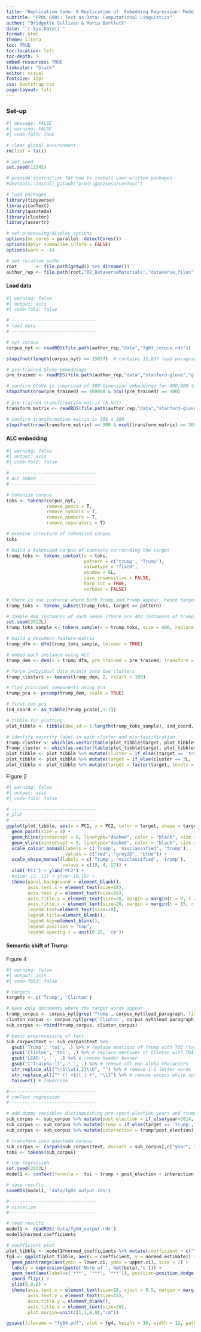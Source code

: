 ```yaml
---
title: "Replication Code: A Replication of _Embedding Regression: Models for Context-Specific Description and Inference_ (Rodriguez et al., 2023)"
subtitle: "PPOL 6801: Text as Data: Computational Linguistics"
author: "Bridgette Sullivan & Maria Bartlett"
date: "`r Sys.Date()`"
format: html
theme: litera
toc: TRUE
toc-location: left
toc-depth: 7
embed-resources: TRUE
linkcolor: "black"
editor: visual
fontsize: 12pt
css: bootstrap.css
page-layout: full
---
```


### Set-up

```r
#| message: FALSE
#| warning: FALSE
#| code-fold: TRUE

# clear global environment
rm(list = ls())

# set seed
set.seed(12345)

# provide instruction for how to install user-written packages
#devtools::install_github("prodriguezsosa/conText")

# load packages
library(tidyverse)
library(conText)
library(quanteda)
library(cluster)
library(assertr)

# set processing/display options
options(mc.cores = parallel::detectCores())
options(dplyr.summarise.inform = FALSE)
options(warn = -1)

# set relative paths
root       <- file.path(getwd() %>% dirname())
author_rep <- file.path(root,"02_DataverseMaterials","dataverse_files")

```

#### Load data

```r
#| warning: false
#| output: asis
#| code-fold: false

# --------------------------------
# load data
# --------------------------------

# nyt corpus
corpus_nyt <- readRDS(file.path(author_rep,"data","fg03_corpus.rds"))

stopifnot(length(corpus_nyt) == 15037)  # contains 15,037 lead paragraphs from articles

# pre-trained GloVe embeddings 
pre_trained <- readRDS(file.path(author_rep,"data","stanford-glove","glove.rds"))

# confirm GloVe is comprised of 300-dimension embeddings for 400,000 tokens
stopifnot(nrow(pre_trained) == 400000 & ncol(pre_trained) == 300)
 
# pre-trained transformation matrix (A_hat)
transform_matrix <- readRDS(file.path(author_rep,"data","stanford-glove","khodakA.rds"))

# confirm transformation matrix is 300 x 300
stopifnot(nrow(transform_matrix) == 300 & ncol(transform_matrix) == 300)

```

#### ALC embedding

```r
#| warning: false
#| output: asis
#| code-fold: false

# --------------------------------
# ALC embed
# --------------------------------

# tokenize corpus
toks <- tokens(corpus_nyt, 
               remove_punct = T, 
               remove_symbols = T, 
               remove_numbers = T, 
               remove_separators = T)

# examine structure of tokenized corpus
toks

# build a tokenized corpus of contexts sorrounding the target
trump_toks <- tokens_context(x = toks, 
                             pattern = c('trump', 'Trump'), 
                             valuetype = "fixed", 
                             window = 6L, 
                             case_insensitive = FALSE, 
                             hard_cut = TRUE,
                             verbose = FALSE)

# there is one instance where both Trump and trump appear, hence target!=pattern
trump_toks <- tokens_subset(trump_toks, target == pattern) 

# sample 400 instances of each sense (there are 403 instances of trump)
set.seed(2022L)
trump_toks_sample <- tokens_sample(x = trump_toks, size = 400, replace = FALSE, by = docvars(trump_toks,'target'))

# build a document-feature-matrix
trump_dfm <- dfm(trump_toks_sample, tolower = TRUE)

# embed each instance using ALC
trump_dem <- dem(x = trump_dfm, pre_trained = pre_trained, transform = TRUE, transform_matrix = transform_matrix, verbose = FALSE)

# force individual data points into two clusters
trump_clusters <- kmeans(trump_dem, 2, nstart = 100)

# find principal components using pca
trump_pca <- prcomp(trump_dem, scale = TRUE)

# first two pcs
ind_coord <- as_tibble(trump_pca$x[,1:2])

# tibble for plotting
plot_tibble <- tibble(doc_id = 1:length(trump_toks_sample), ind_coord, text = unname(sapply(trump_toks_sample, function(i) paste0(i, collapse = " "))), target = docvars(trump_toks_sample, 'target'), cluster = unname(trump_clusters$cluster))

# identify majority label in each cluster and misclassification
trump_cluster <- which(as.vector(table(plot_tibble$target, plot_tibble$cluster)['trump',]) == max(table(plot_tibble$target, plot_tibble$cluster)['trump',]))
Trump_cluster <- which(as.vector(table(plot_tibble$target, plot_tibble$cluster)['Trump',]) == max(table(plot_tibble$target, plot_tibble$cluster)['Trump',]))
plot_tibble <- plot_tibble %>% mutate(cluster = if_else((target == 'trump' & cluster!=trump_cluster) | (target == 'Trump' & cluster!=Trump_cluster), 3L, cluster))
plot_tibble <- plot_tibble %>% mutate(target = if_else(cluster == 3L, 'misclassified', target))
plot_tibble <- plot_tibble %>% mutate(target = factor(target, levels = c('trump', 'misclassified', 'Trump')))

```

Figure 2

```r
#| warning: false
#| output: asis
#| code-fold: false

# --------------------------------
# plot
# --------------------------------
ggplot(plot_tibble, aes(x = PC1, y = PC2, color = target, shape = target)) +  
  geom_point(size = 4) +
  geom_hline(yintercept = 0, linetype="dashed", color = "black", size = 0.5) + 
  geom_vline(xintercept = 0, linetype="dashed", color = "black", size = 0.5) +
  scale_colour_manual(labels = c('Trump', 'misclassified', 'trump'),
                      values = c("red", "grey20", "blue")) +   
  scale_shape_manual(labels = c('Trump', 'misclassified', 'trump'),
                     values = c(19, 4, 17)) +
  xlab('PC1') + ylab('PC2') +
  #xlim(-12, 12) + ylim(-10,10) +
  theme(panel.background = element_blank(),
        axis.text.x = element_text(size=18),
        axis.text.y = element_text(size=18),
        axis.title.y = element_text(size=20, margin = margin(t = 0, r = 15, b = 0, l = 15)),
        axis.title.x = element_text(size=20, margin = margin(t = 15, r = 0, b = 15, l = 0)),
        legend.text=element_text(size=18),
        legend.title=element_blank(),
        legend.key=element_blank(),
        legend.position = "top",
        legend.spacing.x = unit(0.25, 'cm'))

```

#### Semantic shift of Trump

Figure 4

```r
#| warning: false
#| output: asis
#| code-fold: false

# targets
targets <- c('Trump', 'Clinton')

# keep only documents where the target words appear
trump_corpus <- corpus_nyt[grep('Trump', corpus_nyt$lead_paragraph, fixed = TRUE, ignore.case = FALSE), c('lead_paragraph', 'year')] %>% distinct(lead_paragraph, .keep_all = TRUE) %>% filter(year %in% c(2011:2014,2017:2020)) %>% rename(text = lead_paragraph) %>% mutate(target = 'trump', year = as.integer(year)) # uppercase matters here
clinton_corpus <- corpus_nyt[grep('Clinton', corpus_nyt$lead_paragraph, fixed = TRUE, ignore.case = FALSE), c('lead_paragraph', 'year')] %>% distinct(lead_paragraph, .keep_all = TRUE) %>% filter(year %in% c(2011:2014,2017:2020)) %>% rename(text = lead_paragraph) %>% mutate(target = 'clinton', year = as.integer(year)) # uppercase matters here
sub_corpus <- rbind(trump_corpus, clinton_corpus)

# basic preprocessing of text
sub_corpus$text <- sub_corpus$text %>%
  gsub('Trump', 'toi', .) %>% # replace mentions of Trump with TOI (target of interest)
  gsub('Clinton', 'toi', .) %>% # replace mentions of Clinton with TOI (target of interest)
  gsub('LEAD:', '', .) %>% # remove header banner
  gsub("[^[:alpha:]]", " ", .) %>% # remove all non-alpha characters
  str_replace_all("\\b\\w{1,2}\\b", "") %>% # remove 1-2 letter words
  str_replace_all("^ +| +$|( ) +", "\\1") %>% # remove excess white space
  tolower() # lowercase

#---------------------------------
# conText regression
#---------------------------------

# add dummy variables distinguishing pre-/post-election years and trump/clinton mentions
sub_corpus <- sub_corpus %>% mutate(post_election = if_else(year>2014, 1L, 0L))
sub_corpus <- sub_corpus %>% mutate(trump = if_else(target == 'trump', 1L, 0L))
sub_corpus <- sub_corpus %>% mutate(interaction = trump*post_election)

# transform into quanteda corpus
sub_corpus <- corpus(sub_corpus$text, docvars = sub_corpus[,c("year", "target", "post_election", "trump", "interaction")])
toks <- tokens(sub_corpus)

# run regression
set.seed(2022L)
model1 <- conText(formula =  toi ~ trump + post_election + interaction, data = toks, pre_trained = pre_trained, transform = TRUE, transform_matrix = transform_matrix, bootstrap = TRUE, num_bootstraps = 1000, confidence_level = 0.95, stratify = TRUE, permute = TRUE, num_permutations = 100, window = 6, valuetype = 'fixed', case_insensitive = TRUE, hard_cut = FALSE, verbose = TRUE)

# save results
saveRDS(model1, 'data/fg04_output.rds')

#---------------------------------
# visualize
#---------------------------------

# read results
model1 <- readRDS('data/fg04_output.rds')
model1@normed_coefficients

# coefficient plot
plot_tibble <- model1@normed_coefficients %>% mutate(coefficient = c("Trump", "Post_Election", "Trump x \n Post_Election")) %>% mutate(coefficient = factor(coefficient, levels = coefficient))
fg4 <- ggplot(plot_tibble, aes(x = coefficient, y = normed.estimate)) +
  geom_pointrange(aes(ymin = lower.ci, ymax = upper.ci), size = 1) +
  labs(y = expression(paste('Norm of ', hat(beta),'s'))) +
  geom_text(aes(label=c('***', '***', '***')), position=position_dodge(width=0.9), hjust=0.5, vjust = c(0, 0, 0), size = 8) +
  coord_flip() +
  ylim(0,0.6) +
  theme(axis.text.x = element_text(size=18, vjust = 0.5, margin = margin(t = 15, r = 0, b = 15, l = 0)),
        axis.text.y = element_text(size=18),
        axis.title.y = element_blank(),
        axis.title.x = element_text(size=20),
        plot.margin=unit(c(1,1,0,0),"cm"))

ggsave(filename = "fg04.pdf", plot = fg4, height = 10, width = 12, path = './figures/', dpi = 1000)

```
